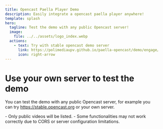 ```yaml
---
title: Opencast Paella Player Demo
description: Easily integrate a opencast paella player anywhere!
template: splash
hero:
  tagline: Test the demo with any public Opencast server!
  image:
    file: ../../assets/logo_index.webp
  actions:
    - text: Try with stable opencast demo server
      link: https://polimediaupv.github.io/paella-opencast/demo/engage/?ocServer=https%3A%2F%2Fstable.opencast.org
      icon: right-arrow
---
```



# Use your own server to test the demo

You can test the demo with any public Opencast server, for example you can try https://stable.opencast.org or your own server.

<Aside type="caution" title="Important notes">
- Only public videos will be listed.
- Some functionalities may not work correctly due to CORS or server configuration limitations.
</Aside>

<br />

<Demo />
